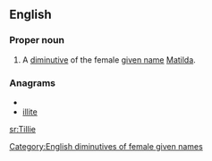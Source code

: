 ==English==

===Proper noun===
{{en-proper noun}}

# A [[diminutive]] of the female [[given name]] [[Matilda]].

===Anagrams===
* {{alphagram|eiillt}}
* [[illite#English|illite]]


[[Category:English diminutives of female given names]]

[[sr:Tillie]]